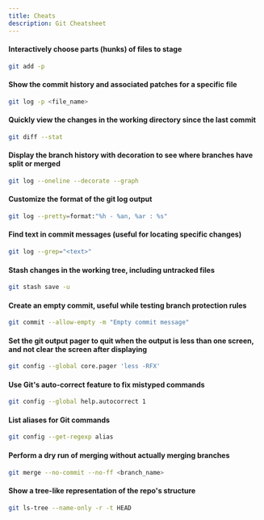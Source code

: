 ```yaml
---
title: Cheats
description: Git Cheatsheet
---
```


#### Interactively choose parts (hunks) of files to stage

```bash
git add -p
```

#### Show the commit history and associated patches for a specific file

```bash
git log -p <file_name>
```

#### Quickly view the changes in the working directory since the last commit

```bash
git diff --stat
```

#### Display the branch history with decoration to see where branches have split or merged

```bash
git log --oneline --decorate --graph
```

#### Customize the format of the git log output

```bash
git log --pretty=format:"%h - %an, %ar : %s"
```

#### Find text in commit messages (useful for locating specific changes)

```bash
git log --grep="<text>"
```

#### Stash changes in the working tree, including untracked files

```bash
git stash save -u
```

#### Create an empty commit, useful while testing branch protection rules

```bash
git commit --allow-empty -m "Empty commit message"
```

#### Set the git output pager to quit when the output is less than one screen, and not clear the screen after displaying

```bash
git config --global core.pager 'less -RFX'
```

#### Use Git's auto-correct feature to fix mistyped commands

```bash
git config --global help.autocorrect 1
```

#### List aliases for Git commands

```bash
git config --get-regexp alias
```

#### Perform a dry run of merging without actually merging branches

```bash
git merge --no-commit --no-ff <branch_name>
```

#### Show a tree-like representation of the repo's structure

```bash
git ls-tree --name-only -r -t HEAD
```
